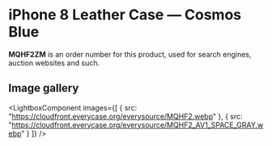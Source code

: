 
# iPhone 8 Leather Case — Cosmos Blue

<Callout type='info' emoji='👉🏻'>**MQHF2ZM** is an order number for this product, used for search engines, auction websites and such.</Callout>

## Image gallery

<LightboxComponent
    images={[
      {
        src: "https://cloudfront.everycase.org/everysource/MQHF2.webp"
      },
      {
        src: "https://cloudfront.everycase.org/everysource/MQHF2_AV1_SPACE_GRAY.webp"
      }
    ]}
  />

